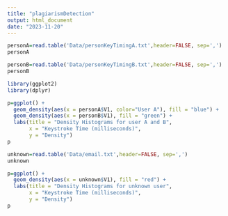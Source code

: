 ```yaml
---
title: "plagiarismDetection"
output: html_document
date: "2023-11-20"
---
```


```r
personA=read.table('Data/personKeyTimingA.txt',header=FALSE, sep=',')
personA
```
```r
personB=read.table('Data/personKeyTimingB.txt',header=FALSE, sep=',')
personB
```
```r
library(ggplot2)
library(dplyr)
```
```r
p=ggplot() +
  geom_density(aes(x = personA$V1, color="User A"), fill = "blue") +
  geom_density(aes(x = personB$V1), fill = "green") +
  labs(title = "Density Histograms for user A and B",
       x = "Keystroke Time (milliseconds)",
       y = "Density")
p

```

```r
unknown=read.table('Data/email.txt',header=FALSE, sep=',')
unknown
```

```r
p=ggplot() +
  geom_density(aes(x = unknown$V1), fill = "red") +
  labs(title = "Density Histograms for unknown user",
       x = "Keystroke Time (milliseconds)",
       y = "Density")
p
```

